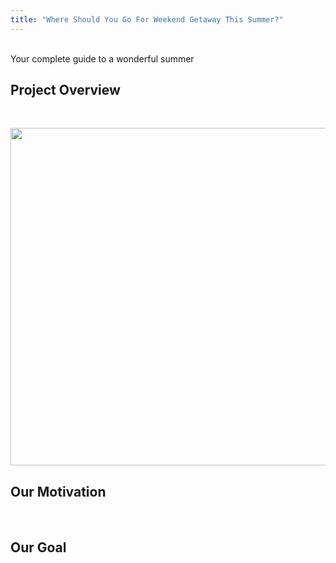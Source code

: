 ```yaml
---
title: "Where Should You Go For Weekend Getaway This Summer?"
---
```

<br>
Your complete guide to a wonderful summer
<br>

## Project Overview
<br>

<p style='text-align:center'>
    <img src="figures/web_flight.jpg" width="960" height="540" />
</p>

## Our Motivation
<br>

## Our Goal
<br>